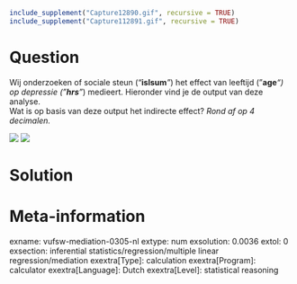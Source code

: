 ```r
include_supplement("Capture12890.gif", recursive = TRUE)
include_supplement("Capture112891.gif", recursive = TRUE)
```

Question
========
Wij onderzoeken of sociale steun ("**islsum***"*) het effect van
leeftijd ("**age***"*) op depressie ("**hrs***"*) medieert. Hieronder
vind je de output van deze analyse.  
Wat is op basis van deze output het indirecte effect? *Rond af op 4
decimalen.*  
  
  
![](Capture12890.gif)
![](Capture112891.gif)


Solution
========











Meta-information
================
exname: vufsw-mediation-0305-nl
extype: num
exsolution: 0.0036
extol: 0
exsection: inferential statistics/regression/multiple linear regression/mediation
exextra[Type]: calculation
exextra[Program]: calculator
exextra[Language]: Dutch
exextra[Level]: statistical reasoning

